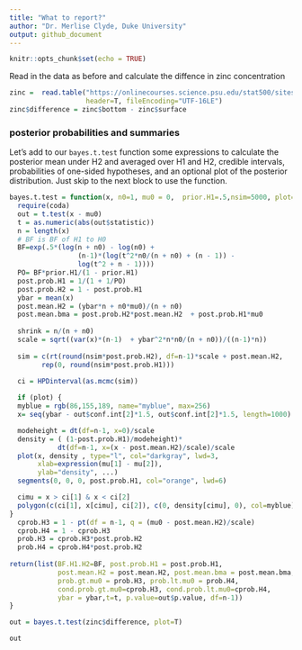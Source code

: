 ```yaml
---
title: "What to report?"
author: "Dr. Merlise Clyde, Duke University"
output: github_document
---
```


```r
knitr::opts_chunk$set(echo = TRUE)
```
Read in the data as before and calculate the diffence in zinc concentration  
```r
zinc =  read.table("https://onlinecourses.science.psu.edu/stat500/sites/onlinecourses.science.psu.edu.stat500/files/data/zinc_conc.txt", 
                   header=T, fileEncoding="UTF-16LE")
zinc$difference = zinc$bottom - zinc$surface
```

### posterior probabilities and summaries ###

Let's add to our `bayes.t.test` function some expressions to  calculate the posterior mean under H2 and averaged over H1 and H2, credible intervals, probabilities of one-sided hypotheses, and an optional plot of the posterior distribution.   Just skip to the next block to use the function.

```r
bayes.t.test = function(x, n0=1, mu0 = 0,  prior.H1=.5,nsim=5000, plot=FALSE,...) {
  require(coda)
  out = t.test(x - mu0)
  t = as.numeric(abs(out$statistic))
  n = length(x)
  # BF is BF of H1 to H0
  BF=exp(.5*(log(n + n0) - log(n0) +
                 (n-1)*(log(t^2*n0/(n + n0) + (n - 1)) -
                 log(t^2 + n - 1))))
  PO= BF*prior.H1/(1 - prior.H1)
  post.prob.H1 = 1/(1 + 1/PO)
  post.prob.H2 = 1 - post.prob.H1
  ybar = mean(x)
  post.mean.H2 = (ybar*n + n0*mu0)/(n + n0)
  post.mean.bma = post.prob.H2*post.mean.H2  + post.prob.H1*mu0
  
  shrink = n/(n + n0)
  scale = sqrt((var(x)*(n-1)  + ybar^2*n*n0/(n + n0))/((n-1)*n))
  
  sim = c(rt(round(nsim*post.prob.H2), df=n-1)*scale + post.mean.H2,  
        rep(0, round(nsim*post.prob.H1)))

  ci = HPDinterval(as.mcmc(sim))
 
  if (plot) {
  myblue = rgb(86,155,189, name="myblue", max=256)
  x= seq(ybar - out$conf.int[2]*1.5, out$conf.int[2]*1.5, length=1000)

  modeheight = dt(df=n-1, x=0)/scale
  density = ( (1-post.prob.H1)/modeheight)*
            dt(df=n-1, x=(x - post.mean.H2)/scale)/scale
  plot(x, density , type="l", col="darkgray", lwd=3, 
       xlab=expression(mu[1] - mu[2]), 
       ylab="density", ...)
  segments(0, 0, 0, post.prob.H1, col="orange", lwd=6)

  cimu = x > ci[1] & x < ci[2]
  polygon(c(ci[1], x[cimu], ci[2]), c(0, density[cimu], 0), col=myblue)
}
  cprob.H3 = 1 - pt(df = n-1, q = (mu0 - post.mean.H2)/scale)
  cprob.H4 = 1 - cprob.H3
  prob.H3 = cprob.H3*post.prob.H2
  prob.H4 = cprob.H4*post.prob.H2
 
return(list(BF.H1.H2=BF, post.prob.H1 = post.prob.H1,
            post.mean.H2 = post.mean.H2, post.mean.bma = post.mean.bma, ci = ci,
            prob.gt.mu0 = prob.H3, prob.lt.mu0 = prob.H4,
            cond.prob.gt.mu0=cprob.H3, cond.prob.lt.mu0=cprob.H4,
            ybar = ybar,t=t, p.value=out$p.value, df=n-1))
}
```

```r
out = bayes.t.test(zinc$difference, plot=T)

```

```r
out
```

